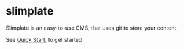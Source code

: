 # slimplate

Slimplate is an easy-to-use CMS, that uses git to store your content.

See [Quick Start](quickstart), to get started.